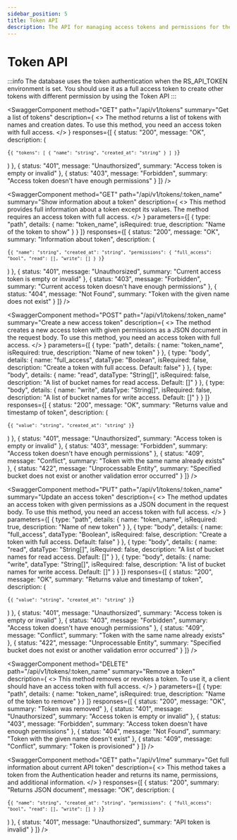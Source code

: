 ```yaml
---
sidebar_position: 5
title: Token API
description: The API for managing access tokens and permissions for the database.
---
```



# Token API

:::info
The database uses the token authentication when the RS_API_TOKEN environment is set. You should use it as a full access token to create other tokens with different permission by using the Token API
:::

<SwaggerComponent
  method="GET"
  path="/api/v1/tokens"
  summary="Get a list of tokens"
  description={
    <>
      The method returns a list of tokens with names and creation dates. To use this method, you need an access token with full access.
    </>
  }
  responses={[
    {
      status: "200",
      message: "OK",
      description: (
        <pre><code>{`{
  "tokens": [
    {
      "name": "string",
      "created_at": "string"
    }
  ]
}`}</code></pre>
      )
    },
    {
      status: "401",
      message: "Unauthorsized",
      summary: "Access token is empty or invalid"
    },
    {
      status: "403",
      message: "Forbidden",
      summary: "Access token doesn't have enough permissions"
    }
  ]}
/>

<SwaggerComponent
  method="GET"
  path="/api/v1/tokens/:token_name"
  summary="Show information about a token"
  description={
    <>
      This method provides full information about a token except its values. The method requires an access token with full access.
    </>
  }
  parameters={[
    {
      type: "path",
      details: {
        name: "token_name",
        isRequired: true,
        description: "Name of the token to show"
      }
    }
  ]}
  responses={[
    {
      status: "200",
      message: "OK",
      summary: "Information about token",
      description: (
        <pre><code>{`{
  "name": "string",
  "created_at": "string",
  "permissions": {
    "full_access": "bool",
    "read": [],
    "write": []
  }
}`}</code></pre>
      )
    },
    {
      status: "401",
      message: "Unauthorsized",
      summary: "Current access token is empty or invalid"
    },
    {
      status: "403",
      message: "Forbidden",
      summary: "Current access token doesn't have enough permissions"
    },
    {
      status: "404",
      message: "Not Found",
      summary: "Token with the given name does not exist"
    }
  ]}
/>

<SwaggerComponent
  method="POST"
  path="/api/v1/tokens/:token_name"
  summary="Create a new access token"
  description={
    <>
      The method creates a new access token with given permissions as a JSON document in the request body. To use this method, you need an access token with full access.
    </>
  }
  parameters={[
    {
      type: "path",
      details: {
        name: "token_name",
        isRequired: true,
        description: "Name of new token"
      }
    },
    {
      type: "body",
      details: {
        name: "full_access",
        dataType: "Boolean",
        isRequired: false,
        description: "Create a token with full access. Default: false"
      }
    },
    {
      type: "body",
      details: {
        name: "read",
        dataType: "String[]",
        isRequired: false,
        description: "A list of bucket names for read access. Default: []"
      }
    },
    {
      type: "body",
      details: {
        name: "write",
        dataType: "String[]",
        isRequired: false,
        description: "A list of bucket names for write access. Default: []"
      }
    }
  ]}
  responses={[
    {
      status: "200",
      message: "OK",
      summary: "Returns value and timestamp of token",
      description: (
        <pre><code>{`{
  "value": "string",
  "created_at": "string"
}`}</code></pre>
      )
    },
    {
      status: "401",
      message: "Unauthorsized",
      summary: "Access token is empty or invalid"
    },
    {
      status: "403",
      message: "Forbidden",
      summary: "Access token doesn't have enough permissions"
    },
    {
      status: "409",
      message: "Conflict",
      summary: "Token with the same name already exists"
    },
    {
      status: "422",
      message: "Unprocessable Entity",
      summary: "Specified bucket does not exist or another validation error occurred"
    }
  ]}
/>

<SwaggerComponent
  method="PUT"
  path="/api/v1/tokens/:token_name"
  summary="Update an access token"
  description={
    <>
      The method updates an access token with given permissions as a JSON document in the request body. To use this method, you need an access token with full access.
    </>
  }
  parameters={[
    {
      type: "path",
      details: {
        name: "token_name",
        isRequired: true,
        description: "Name of new token"
      }
    },
    {
      type: "body",
      details: {
        name: "full_access",
        dataType: "Boolean",
        isRequired: false,
        description: "Create a token with full access. Default: false"
      }
    },
    {
      type: "body",
      details: {
        name: "read",
        dataType: "String[]",
        isRequired: false,
        description: "A list of bucket names for read access. Default: []"
      }
    },
    {
      type: "body",
      details: {
        name: "write",
        dataType: "String[]",
        isRequired: false,
        description: "A list of bucket names for write access. Default: []"
      }
    }
  ]}
  responses={[
    {
      status: "200",
      message: "OK",
      summary: "Returns value and timestamp of token",
      description: (
        <pre><code>{`{
  "value": "string",
  "created_at": "string"
}`}</code></pre>
      )
    },
    {
      status: "401",
      message: "Unauthorsized",
      summary: "Access token is empty or invalid"
    },
    {
      status: "403",
      message: "Forbidden",
      summary: "Access token doesn't have enough permissions"
    },
    {
      status: "409",
      message: "Conflict",
      summary: "Token with the same name already exists"
    },
    {
      status: "422",
      message: "Unprocessable Entity",
      summary: "Specified bucket does not exist or another validation error occurred"
    }
  ]}
/>

<SwaggerComponent
  method="DELETE"
  path="/api/v1/tokens/:token_name"
  summary="Remove a token"
  description={
    <>
      This method removes or revokes a token. To use it, a client should have an access token with full access.
    </>
  }
  parameters={[
    {
      type: "path",
      details: {
        name: "token_name",
        isRequired: true,
        description: "Name of the token to remove"
      }
    }
  ]}
  responses={[
    {
      status: "200",
      message: "OK",
      summary: "Token was removed"
    },
    {
      status: "401",
      message: "Unauthorsized",
      summary: "Access token is empty or invalid"
    },
    {
      status: "403",
      message: "Forbidden",
      summary: "Access token doesn't have enough permissions"
    },
    {
      status: "404",
      message: "Not Found",
      summary: "Token with the given name doesn't exist"
    },
    {
      status: "409",
      message: "Conflict",
      summary: "Token is provisioned"
    }
  ]}
/>

<SwaggerComponent
  method="GET"
  path="/api/v1/me"
  summary="Get full information about current API token"
  description={
    <>
      This method takes a token from the Authentication header and returns its name, permissions, and additional information.
    </>
  }
  responses={[
    {
      status: "200",
      summary: "Returns JSON document",
      message: "OK",
      description: (
        <pre><code>{`{
  "name": "string",
  "created_at": "string",
  "permissions": {
    "full_access": "bool",
    "read": [],
    "write": []
  }
}`}</code></pre>
      )
    },
    {
      status: "401",
      message: "Unauthorsized",
      summary: "API token is invalid"
    }
  ]}
/>



